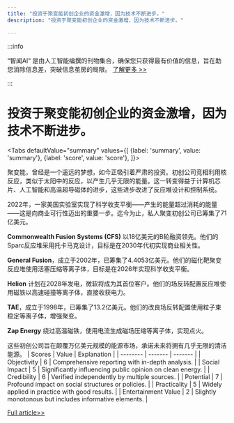 ```yaml
---
title: "投资于聚变能初创企业的资金激增，因为技术不断进步。"
description: "投资于聚变能初创企业的资金激增，因为技术不断进步。"

---
```



:::info

“智闻AI“ 是由人工智能编撰的刊物集合，确保您只获得最有价值的信息，旨在助您消除信息差，突破信息茧房的局限。  [了解更多 >>](/)

:::

# 投资于聚变能初创企业的资金激增，因为技术不断进步。


<Tabs
	defaultValue="summary"
	values={[
	{label: 'summary', value: 'summary'},
	{label: 'score', value: 'score'},
]}>
<TabItem value="summary">


聚变能，曾经是一个遥远的梦想，如今正吸引着严肃的投资。初创公司竞相利用核反应，类似于太阳中的反应，以产生几乎无限的能量。这一转变得益于计算机芯片、人工智能和高温超导磁体的进步，这些进步改进了反应堆设计和控制系统。

2022年，一家美国实验室实现了科学收支平衡——产生的能量超过消耗的能量——这是向商业可行性迈出的重要一步。迄今为止，私人聚变初创公司已筹集了71亿美元。

**Commonwealth Fusion Systems (CFS)** 以18亿美元的B轮融资领先。他们的Sparc反应堆采用托卡马克设计，目标是在2030年代初实现商业相关性。

**General Fusion**，成立于2002年，已筹集了4.4053亿美元。他们的磁化靶聚变反应堆使用活塞压缩等离子体，目标是在2026年实现科学收支平衡。

**Helion** 计划在2028年发电，微软将成为其首位客户。他们的场反转配置反应堆使用磁铁以高速碰撞等离子体，直接收获电力。

**TAE**，成立于1998年，已筹集了13.2亿美元。他们的改良场反转配置使用粒子束稳定等离子体，增强聚变。

**Zap Energy** 绕过高温磁铁，使用电流生成磁场压缩等离子体，实现点火。

这些初创公司旨在颠覆万亿美元规模的能源市场，承诺未来将拥有几乎无限的清洁能源。
</TabItem>
<TabItem value="score">
	| Scores     | Value   | Explanation |
	| -------- | ------- | ------- |
	| Objectivity  | 6    | Comprehensive reporting with in-depth analysis.    |
	| Social Impact | 5     | Significantly influencing public opinion on clean energy.    |
	| Credibility    | 6    | Verified independently by multiple sources.    |
	| Potential    | 7    | Profound impact on social structures or policies.    |
	| Practicality    | 5    | Widely applied in practice with good results.    |
	| Entertainment Value    | 2    | Slightly monotonous but includes informative elements.    |
</TabItem>
</Tabs>

[Full article>>](https://techcrunch.com/2024/09/14/every-fusion-startup-that-has-raised-over-300m/)
